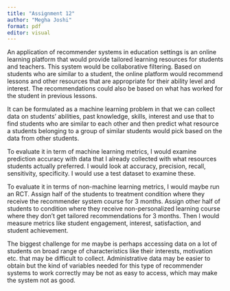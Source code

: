 ```yaml
---
title: "Assignment 12"
author: "Megha Joshi"
format: pdf
editor: visual
---
```


An application of recommender systems in education settings is an online learning platform that would provide tailored learning resources for students and teachers. This system would be collaborative filtering. Based on students who are similar to a student, the online platform would recommend lessons and other resources that are appropriate for their ability level and interest. The recommendations could also be based on what has worked for the student in previous lessons.

It can be formulated as a machine learning problem in that we can collect data on students' abilities, past knowledge, skills, interest and use that to find students who are similar to each other and then predict what resource a students belonging to a group of similar students would pick based on the data from other students.

To evaluate it in term of machine learning metrics, I would examine prediction accuracy with data that I already collected with what resources students actually preferred. I would look at accuracy, precision, recall, sensitivity, specificity. I would use a test dataset to examine these.

To evaluate it in terms of non-machine learning metrics, I would maybe run an RCT. Assign half of the students to treatment condition where they receive the recommender system course for 3 months. Assign other half of students to condition where they receive non-personalized learning course where they don't get tailored recommendations for 3 months. Then I would measure metrics like student engagement, interest, satisfaction, and student achievement.

The biggest challenge for me maybe is perhaps accessing data on a lot of students on broad range of characteristics like their interests, motivation etc. that may be difficult to collect. Administrative data may be easier to obtain but the kind of variables needed for this type of recommender systems to work correctly may be not as easy to access, which may make the system not as good.
